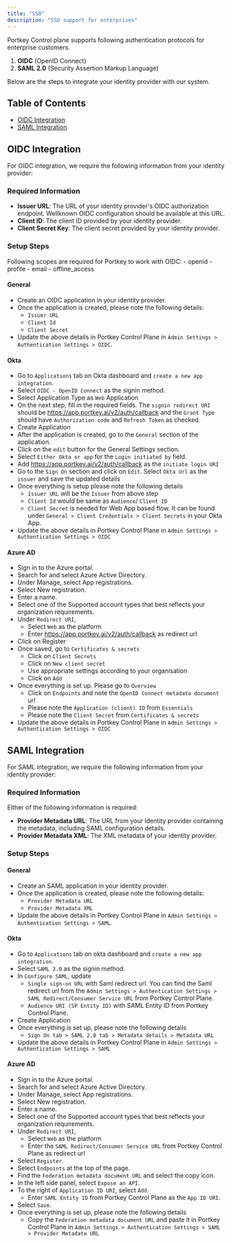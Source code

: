 ```yaml
---
title: "SSO"
description: "SSO support for enterprises"
---
```


Portkey Control plane supports following authentication protocols for enterprise customers.
1. **OIDC** (OpenID Connect) 
2. **SAML 2.0** (Security Assertion Markup Language)  

Below are the steps to integrate your identity provider with our system.

## Table of Contents
- [OIDC Integration](#oidc-integration)
- [SAML Integration](#saml-integration)

## OIDC Integration

For OIDC integration, we require the following information from your identity provider:

### Required Information

- **Issuer URL**: The URL of your identity provider's OIDC authorization endpoint. Wellknown OIDC configuration should be available at this URL.
- **Client ID**: The client ID provided by your identity provider.
- **Client Secret Key**: The client secret provided by your identity provider.

### Setup Steps
<Info>
    Following scopes are required for Portkey to work with OIDC:
    - openid
    - profile
    - email
    - offline_access
</Info>

#### General
- Create an OIDC application in your identity provider.
- Once the application is created, please note the following details:
    - `Issuer URL`
    - `Client Id`
    - `Client Secret`
- Update the above details in Portkey Control Plane in `Admin Settings > Authentication Settings > OIDC`.

#### Okta
- Go to `Applications` tab on Okta dashboard and `create a new app integration`. 
- Select `OIDC - OpenID Connect` as the signin method.
- Select Application Type as `Web` Application
- On the next step, fill in the required fields. The `signin redirect URI` should be https://app.portkey.ai/v2/auth/callback and the `Grant Type` should have `Authorization code` and `Refresh Token` as checked
- Create Application
- After the application is created, go to the `General` section of the application.
- Click on the `edit` button for the General Settings section.
- Select `Either Okta or app` for the `Login initiated by` field.
- Add https://app.portkey.ai/v2/auth/callback as the `initiate login URI`
- Go to the `Sign On` section and click on `Edit`. Select `Okta Url` as the `issuer` and save the updated details
- Once everything is setup please note the following details
    - `Issuer URL` will be the `Issuer` from above step
    - `Client Id` would be same as `Audience`/ `Client ID`
    - `Client Secret` is needed for Web App based flow. It can be found under `General > Client Credentials > Client Secrets` in your Okta App.
- Update the above details in Portkey Control Plane in `Admin Settings > Authentication Settings > OIDC`

#### Azure AD
- Sign in to the Azure portal.
- Search for and select Azure Active Directory.
- Under Manage, select App registrations.
- Select New registration.
- Enter a name.
- Select one of the Supported account types that best reflects your organization requirements.
- Under `Redirect URI`, 
    - Select `Web` as the platform
    - Enter https://app.portkey.ai/v2/auth/callback as redirect url
- Click on Register
- Once saved, go to `Certificates & secrets`
    - Click on `Client Secrets`
    - Click on `New client secret`
    - Use appropriate settings according to your organisation
    - Click on `Add`
- Once everything is set up. Please go to `Overview`
    - Click on `Endpoints` and note the `OpenID Connect metadata document` url
    - Please note the `Application (client) ID` from `Essentials`
    - Please note the `Client Secret` from `Certificates & secrets`
- Update the above details in Portkey Control Plane in `Admin Settings > Authentication Settings > OIDC`


## SAML Integration

For SAML integration, we require the following information from your identity provider:

### Required Information

Either of the following information is required:
- **Provider Metadata URL**: The URL from your identity provider containing the metadata, including SAML configuration details.
- **Provider Metadata XML**: The XML metadata of your identity provider.

### Setup Steps

#### General 
- Create an SAML application in your identity provider.
- Once the application is created, please note the following details:
    - `Provider Metadata URL`
    - `Provider Metadata XML`
- Update the above details in Portkey Control Plane in `Admin Settings > Authentication Settings > SAML`.

#### Okta
- Go to `Applications` tab on okta dashboard and `create a new app integration`. 
- Select `SAML 2.0` as the signin method.
- In `Configure SAML`, update 
    - `Single sign-on URL` with Saml redirect url. You can find the Saml redirect url from the `Admin Settings > Authentication Settings > SAML Redirect/Consumer Service URL` from Portkey Control Plane.
    - `Audience URI (SP Entity ID)` with SAML Entity ID from Portkey Control Plane.
- Create Application
- Once everything is set up, please note the following details
    - `Sign On tab > SAML 2.0 tab > Metadata details > Metadata URL`
- Update the above details in Portkey Control Plane in `Admin Settings > Authentication Settings > SAML`

#### Azure AD
- Sign in to the Azure portal.
- Search for and select Azure Active Directory.
- Under Manage, select App registrations.
- Select New registration.
- Enter a name.
- Select one of the Supported account types that best reflects your organization requirements.
- Under `Redirect URI`, 
    - Select `Web` as the platform
    - Enter the `SAML Redirect/Consumer Service URL` from Portkey Control Plane as redirect url
- Select `Register`.
- Select `Endpoints` at the top of the page.
- Find the `Federation metadata document URL` and select the copy icon.
- In the left side panel, select `Expose an API`.
- To the right of `Application ID URI`, select `Add`.
    - Enter `SAML Entity ID` from Portkey Control Plane as the `App ID URI`.
- Select `Save`.
- Once everything is set up, please note the following details
    - Copy the `Federation metadata document URL` and paste it in Portkey Control Plane in `Admin Settings > Authentication Settings > SAML > Provider Metadata URL`

